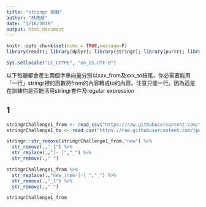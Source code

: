 ```yaml
---
title: "stringr 挑戰"
author: "林茂廷"
date: "1/16/2019"
output: html_document
---
```


```r
knitr::opts_chunk$set(echo = TRUE,message=F)
library(readr); library(dplyr); library(stringr); library(purrr); library(lubridate);
```
```r
Sys.setlocale("LC_CTYPE", "en_US.UTF-8")
```

以下每題都會產生兩個字串向量分別以xxx_from及xxx_to結尾，你必需要能用「一行」stringr裡的函數將from的內容轉成to的內容。注意只能一行，因為這是在訓練你是否能活用stringr套件及regular expression

## 1

```r
stringrChallenge1_from <- read_csv("https://raw.githubusercontent.com/tpemartin/github-data/master/stringrChallenge1_from.csv")[[1]]
stringrChallenge1_to <- read_csv("https://raw.githubusercontent.com/tpemartin/github-data/master/stringrChallenge1_to.csv")[[1]]
```

```r
stringr::str_remove(stringrChallenge1_from,"new") %>%
  str_remove(.,"_1") %>%
  str_replace(.,"[- ]","_") %>%
  str_remove(.," ")
```
```r
stringrChallenge1_from %>%
  str_replace(.,"new_|new-|-| ","_") %>%
  str_remove(.,"_1") %>%
  str_remove(.," ")
```

```r
stringrChallenge1_from
```

